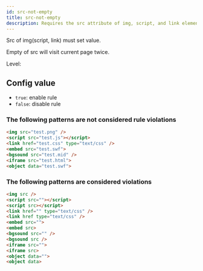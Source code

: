```yaml
---
id: src-not-empty
title: src-not-empty
description: Requires the src attribute of img, script, and link elements to have a non-empty value.
---
```



Src of img(script, link) must set value.

Empty of src will visit current page twice.

Level: <Badge text="Error" variant="danger" />

## Config value

- `true`: enable rule
- `false`: disable rule

### The following patterns are **not** considered rule violations

```html
<img src="test.png" />
<script src="test.js"></script>
<link href="test.css" type="text/css" />
<embed src="test.swf">
<bgsound src="test.mid" />
<iframe src="test.html">
<object data="test.swf">
```

### The following patterns are considered violations

```html
<img src />
<script src=""></script>
<script src></script>
<link href="" type="text/css" />
<link href type="text/css" />
<embed src="">
<embed src>
<bgsound src="" />
<bgsound src />
<iframe src="">
<iframe src>
<object data="">
<object data>
```
